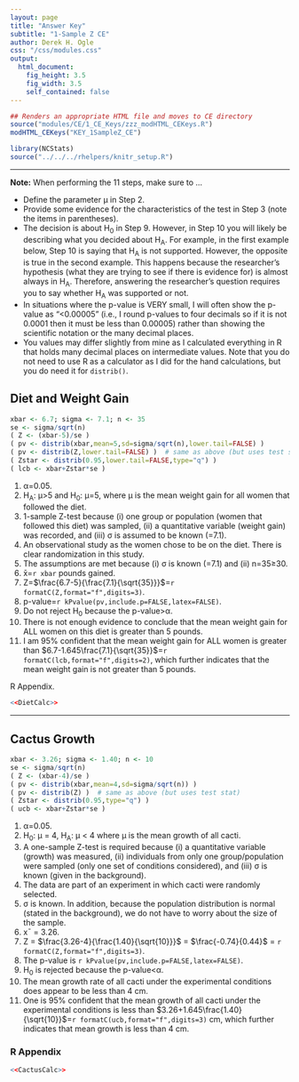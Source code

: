```yaml
---
layout: page
title: "Answer Key"
subtitle: "1-Sample Z CE"
author: Derek H. Ogle
css: "/css/modules.css"
output:
  html_document:
    fig_height: 3.5
    fig_width: 3.5
    self_contained: false
---
```


```r
## Renders an appropriate HTML file and moves to CE directory
source("modules/CE/1_CE_Keys/zzz_modHTML_CEKeys.R")
modHTML_CEKeys("KEY_1SampleZ_CE")
```

```r
library(NCStats)
source("../../../rhelpers/knitr_setup.R")
```

----

<div class="alert alert-warning">
<strong>Note:</strong> When performing the 11 steps, make sure to ...
<ul>
<li>Define the parameter &mu; in Step 2.</li>
<li>Provide some evidence for the characteristics of the test in Step 3 (note the items in parentheses).</li>
<li>The decision is about H<sub>0</sub> in Step 9. However, in Step 10 you will likely be describing what you decided about H<sub>A</sub>. For example, in the first example below, Step 10 is saying that H<sub>A</sub> is not supported. However, the opposite is true in the second example. This happens because the researcher's hypothesis (what they are trying to see if there is evidence for) is almost always in H<sub>A</sub>. Therefore, answering the researcher's question requires you to say whether H<sub>A</sub> was supported or not.</li>
<li>In situations where the p-value is VERY small, I will often show the p-value as "<0.00005" (i.e., I round p-values to four decimals so if it is not 0.0001 then it must be less than 0.00005) rather than showing the scientific notation or the many decimal places.</li>
<li>You values may differ slightly from mine as I calculated everything in R that holds many decimal places on intermediate values. Note that you do not need to use R as a calculator as I did for the hand calculations, but you do need it for `distrib()`.</li>
</ul>
</div>


## Diet and Weight Gain
```r
xbar <- 6.7; sigma <- 7.1; n <- 35
se <- sigma/sqrt(n)
( Z <- (xbar-5)/se )
( pv <- distrib(xbar,mean=5,sd=sigma/sqrt(n),lower.tail=FALSE) )
( pv <- distrib(Z,lower.tail=FALSE) )  # same as above (but uses test stat)
( Zstar <- distrib(0.95,lower.tail=FALSE,type="q") )
( lcb <- xbar+Zstar*se )
```

<ol>
<li>&alpha;=0.05.</li>
<li>H<sub>A</sub>: &mu;>5 and H<sub>0</sub>: &mu;=5, where &mu; is the mean weight gain for all women that followed the diet.</li>
<li>1-sample Z-test because (i) one group or population (women that followed this diet) was sampled, (ii) a quantitative variable (weight gain) was recorded, and (iii) &sigma; is assumed to be known (=7.1).</li>
<li>An observational study as the women chose to be on the diet. There is clear randomization in this study.</li>
<li>The assumptions are met because (i) &sigma; is known (=7.1) and (ii) n=35&ge;30.</li>
<li>x&#772;=`r xbar` pounds gained.</li>
<li>Z=$\frac{6.7-5}{\frac{7.1}{\sqrt{35}}}$=`r formatC(Z,format="f",digits=3)`.</li>
<li>p-value=`r kPvalue(pv,include.p=FALSE,latex=FALSE)`.</li>
<li>Do not reject H<sub>0</sub> because the p-value>&alpha;.</li>
<li>There is not enough evidence to conclude that the mean weight gain for ALL women on this diet is greater than 5 pounds.</li>
<li>I am 95% confident that the mean weight gain for ALL women is greater than $6.7-1.645\frac{7.1}{\sqrt{35}}$=`r formatC(lcb,format="f",digits=2)`, which further indicates that the mean weight gain is not greater than 5 pounds.</li>
</ol>

R Appendix.
```r
<<DietCalc>>
```

----

## Cactus Growth

```r
xbar <- 3.26; sigma <- 1.40; n <- 10
se <- sigma/sqrt(n)
( Z <- (xbar-4)/se )
( pv <- distrib(xbar,mean=4,sd=sigma/sqrt(n)) )
( pv <- distrib(Z) )  # same as above (but uses test stat)
( Zstar <- distrib(0.95,type="q") )
( ucb <- xbar+Zstar*se )
```

<ol>
<li>&alpha;=0.05.</li>
<li>H<sub>0</sub>: &mu; = 4, H<sub>A</sub>: &mu; < 4 where &mu; is the mean growth of all cacti.</li>
<li>A one-sample Z-test is required because (i) a quantitative variable (growth) was measured, (ii) individuals from only one group/population were sampled (only one set of conditions considered), and (iii) &sigma; is known (given in the background).</li>
<li>The data are part of an experiment in which cacti were randomly selected.</li>
<li>&sigma; is known. In addition, because the population distribution is normal (stated in the background), we do not have to worry about the size of the sample.</li>
<li>x&macr; = 3.26.</li>
<li>Z = $\frac{3.26-4}{\frac{1.40}{\sqrt{10}}}$ = $\frac{-0.74}{0.44}$ = `r formatC(Z,format="f",digits=3)`.</li>
<li>The p-value is `r kPvalue(pv,include.p=FALSE,latex=FALSE)`.</li>
<li>H<sub>0</sub> is rejected because the p-value<&alpha;.</li>
<li>The mean growth rate of all cacti under the experimental conditions does appear to be less than 4 cm.</li>
<li>One is 95% confident that the mean growth of all cacti under the experimental conditions is less than $3.26+1.645\frac{1.40}{\sqrt{10}}$=`r formatC(ucb,format="f",digits=3)` cm, which further indicates that mean growth is less than 4 cm.</li>
</ol>

### R Appendix
```r
<<CactusCalc>>
```
